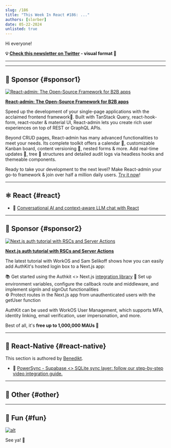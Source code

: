 ```yaml
---
slug: /186
title: "This Week In React #186: ..."
authors: [slorber]
date: 05-22-2024
unlisted: true
---
```


Hi everyone!

<Todo />

<!-- truncate -->

**💡 [Check this newsletter on Twitter](https://slo.im/thread) - visual format 🎨**

---


<Support />

---

## 💸 Sponsor {#sponsor1}

[![React-admin: The Open-Source Framework for B2B apps](/emails/issues/182/marmelab.jpg)](https://marmelab.com/react-admin/)

**[React-admin: The Open-Source Framework for B2B apps](https://marmelab.com/react-admin/)**

Speed up the development of your single-page applications with the acclaimed frontend framework🚀. Built with TanStack Query, react-hook-form, react-router & material UI, React-admin lets you create rich user experiences on top of REST or GraphQL APIs.

Beyond CRUD pages, React-admin has many advanced functionalities to meet your needs. Its complete toolkit offers a calendar **📅**, customizable Kanban board, content versioning **🔄**, nested forms & more. Add real-time updates 🎥, tree **🌲** structures and detailed audit logs via headless hooks and themeable components.

Ready to take your development to the next level? Make React-admin your go-to framework & join over half a million daily users. [Try it now](https://marmelab.com/react-admin/)!

---

## ⚛️ React {#react}

<Todo />

- 💸 [Conversational AI and context-aware LLM chat with React](https://nlux.dev/?utm_source=twir-m24-2)

<SubscribeFormEmbed placement="middle" />

---

## 💸 Sponsor {#sponsor2}

[![Next.js auth tutorial with RSCs and Server Actions](/emails/issues/186/AuthKitNextjs.jpg)](https://www.youtube.com/watch?v=aoRG1q_kVo8)

**[Next.js auth tutorial with RSCs and Server Actions](https://www.youtube.com/watch?v=aoRG1q_kVo8)**

The latest tutorial with WorkOS and Sam Selikoff shows how you can easily add AuthKit's hosted login box to a Next.js app:

📚 Get started using the Authkit \<> Next.js [integration library](https://github.com/workos/authkit-nextjs)
🤖 Set up environment variables, configure the callback route and middleware, and implement signIn and signOut functionalities  
⚙️ Protect routes in the Next.js app from unauthenticated users with the getUser function

AuthKit can be used with WorkOS User Management, which supports MFA, identity linking, email verification, user impersonation, and more.

Best of all, it's **free up to 1,000,000 MAUs 🚀**

---

## 📱 React-Native {#react-native}

This section is authored by [Benedikt](https://twitter.com/bndkt).

<Todo />

- 💸 [PowerSync - Supabase \<> SQLite sync layer: follow our step-by-step video integration guide.](https://docs.powersync.com/integration-guides/supabase-+-powersync?utm_source=newsletter&utm_medium=sponsorship&utm_campaign=this-week-in-react)

---

## 🔀 Other {#other}

<Todo />

---

## 🤭 Fun {#fun}

<Todo />

[![alt](/emails/issues/122/meme.jpg)](https://twitter.com/TODOTODOTODOTODOTODOTODOTODOTODOTODOTODO)

See ya! 👋
